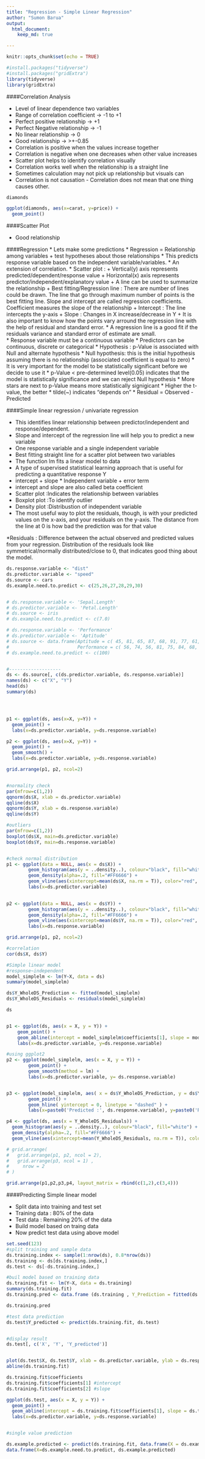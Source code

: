 ```yaml
---
title: "Regression - Simple Linear Regression"
author: "Sumon Barua"
output:
  html_document:
    keep_md: true

---
```

  
```r
knitr::opts_chunk$set(echo = TRUE)
```


```r
#install.packages("tidyverse")
#install.packages("gridExtra")
library(tidyverse)
library(gridExtra)
```


####Correlation Analysis

* Level of linear dependence two variables
* Range of correlation coefficient -> -1 to +1
* Perfect positive relationship    -> +1
* Perfect Negative relationship    -> -1
* No linear relationship           -> 0
* Good relationship                -> >+-0.85
* Correlation is positive when the values increase together
* Correlation is negative when one decreases when other value increases
* Scatter plot helps to identify correlation visually
* Correlation works well when the relationship is a straight line
* Sometimes calculation may not pick up relationship but visuals can
* Correlation is not causation - Correlation does not mean that one thing causes other.

```r
diamonds

ggplot(diamonds, aes(x=carat, y=price)) +
  geom_point()

```

####Scatter Plot

* Good relationship


####Regression
* Lets make some predictions
* Regression = Relationship among variables + test hypotheses about those relationships
* This predicts response variable based on the independent variable/variables.
* An extension of correlation.
* Scatter plot : 
      + Vertical(y) axis represents predicted/dependent/response value
      + Horizontal(x) axis represents predictor/independent/explanatory value
      + A line can be used to summarize the relationship
      + Best fitting/Regression line : There are number of lines could be drawn. The line that go through maximum number of points is the best fitting line. Slope and intercept are called regression coefficients. Coefficient measures the slope of the relationship
      + Intercept : The line intercepts the y-axis
      + Slope : Changes in X increase/decrease in Y
      + It is also important to know how the points vary arround the regression line with the help of residual and standard error.
* A regression line is a good fit if the residuals variance and standard error of estimate are small.      
* Response variable must be a continuous variable
* Predictors can be continuous, discrete or categorical
* Hypothesis : p-Value is associated with Null and alternate hypothesis
* Null hypothesis: this is the initial hypothesis assuming there is no relationship (associated coefficient is equal to zero)
* It is very important for the model to be statistically significant before we decide to use it
* p-Value < pre-determined level(0.05) indicates that the model is statistically significance and we can reject Null hypothesis
* More stars are next to p-Value means more statistically signigicant
* Higher the t-value, the better
* tilde(~) indicates "depends on"
* Residual = Observed - Predicted


####Simple linear regression / univariate regression

* This identifies linear relationship between predictor/independent and response/dependent.
* Slope and intercept of the regression line will help you to predict a new variable
* One response variable and a single independent variable
* Best fitting straight line for a scatter plot between two variables
* The function lm fits a linear model to data
* A type of supervised statistical learning approach that is useful for predicting a quantitative response Y
* intercept + slope * Independent variable + error term
* intercept and slope are also called beta coefficient
* Scatter plot :Indicates the relationship between variables
* Boxplot plot :To identify outlier
* Density plot :Distribustion of independent variable
* The most useful way to plot the residuals, though, is with your predicted values on the x-axis, and your residuals on the y-axis. The distance from the line at 0 is how bad the prediction was for that value

*Residuals : Difference between the actual observed and predicted values from your regression. Distribution of the residuals look like symmetrical/normally distributed/close to 0, that indicates good thing about the model.

```r

ds.response.variable <- "dist"
ds.predictor.variable <- "speed"
ds.source <- cars
ds.example.need.to.predict <- c(25,26,27,28,29,30)


# ds.response.variable <- 'Sepal.Length'
# ds.predictor.variable <- 'Petal.Length'
# ds.source <- iris
# ds.example.need.to.predict <- c(7.0)

# ds.response.variable <- 'Performance'
# ds.predictor.variable <- 'Aptitude'
# ds.source <- data.frame(Aptitude = c( 45, 81, 65, 87, 68, 91, 77, 61, 55, 66, 82, 93, 76, 83, 61, 74),
#                         Performance = c( 56, 74, 56, 81, 75, 84, 68, 52, 57, 82, 73, 90,67, 79, 70, 66))
# ds.example.need.to.predict <- c(100)


#-------------------
ds <- ds.source[, c(ds.predictor.variable, ds.response.variable)]
names(ds) <- c("X", "Y")
head(ds)
summary(ds)




p1 <- ggplot(ds, aes(x=X, y=Y)) +
  geom_point() +
  labs(x=ds.predictor.variable, y=ds.response.variable)

p2 <- ggplot(ds, aes(x=X, y=Y)) +
  geom_point() +
  geom_smooth() +
  labs(x=ds.predictor.variable, y=ds.response.variable)

grid.arrange(p1, p2, ncol=2)


#normality check
par(mfrow=c(1,2))
qqnorm(ds$X, xlab = ds.predictor.variable)
qqline(ds$X)
qqnorm(ds$Y, xlab = ds.response.variable)
qqline(ds$Y)

#outliers
par(mfrow=c(1,2))
boxplot(ds$X, main=ds.predictor.variable)
boxplot(ds$Y, main=ds.response.variable)


#check normal distribution
p1 <- ggplot(data = NULL, aes(x = ds$X)) +
        geom_histogram(aes(y = ..density..), colour="black", fill="white") +
        geom_density(alpha=.2, fill="#FF6666") +
        geom_vline(aes(xintercept=mean(ds$X, na.rm = T)), color="red", linetype="dashed", size=1) +
        labs(x=ds.predictor.variable)
  

p2 <- ggplot(data = NULL, aes(x = ds$Y)) +
        geom_histogram(aes(y = ..density..), colour="black", fill="white") +
        geom_density(alpha=.2, fill="#FF6666") +
        geom_vline(aes(xintercept=mean(ds$Y, na.rm = T)), color="red", linetype="dashed", size=1) +
        labs(x=ds.response.variable)

grid.arrange(p1, p2, ncol=2)

#correlation
cor(ds$X, ds$Y)

#Simple linear model
#response~independent
model_simplelm <- lm(Y~X, data = ds)
summary(model_simplelm)

ds$Y_WholeDS_Prediction <- fitted(model_simplelm)
ds$Y_WholeDS_Residuals <- residuals(model_simplelm)

ds


p1 <- ggplot(ds, aes(x = X, y = Y)) +
    geom_point() +
    geom_abline(intercept = model_simplelm$coefficients[1], slope = model_simplelm$coefficients[2]) +
    labs(x=ds.predictor.variable, y=ds.response.variable)

#using ggplot2
p2 <- ggplot(model_simplelm, aes(x = X, y = Y)) +
        geom_point() +
        geom_smooth(method = lm) +
        labs(x=ds.predictor.variable, y= ds.response.variable)


p3 <- ggplot(model_simplelm, aes( x = ds$Y_WholeDS_Prediction, y = ds$Y_WholeDS_Residuals)) +
        geom_point() +
        geom_hline( yintercept = 0, linetype = "dashed" ) +
        labs(x=paste0('Predicted :', ds.response.variable), y=paste0('Residuals :' , ds.response.variable))

p4 <- ggplot(ds, aes(x = Y_WholeDS_Residuals)) +
  geom_histogram(aes(y = ..density..), colour="black", fill="white") +
  geom_density(alpha=.2, fill="#FF6666") +
  geom_vline(aes(xintercept=mean(Y_WholeDS_Residuals, na.rm = T)), color="red", linetype="dashed", size=1)

# grid.arrange(
#   grid.arrange(p1, p2, ncol = 2),
#   grid.arrange(p3, ncol = 1) ,
#     nrow = 2
# )

grid.arrange(p1,p2,p3,p4, layout_matrix = rbind(c(1,2),c(3,4)))

```

####Predicting Simple linear model

* Split data into training and test set
* Training data : 80% of the data
* Test data : Remaining 20% of the data
* Build model based on traing data
* Now predict test data using above model

```r

set.seed(123)
#split training and sample data
ds.training.index <- sample(1:nrow(ds), 0.8*nrow(ds))
ds.training <- ds[ds.training.index,]
ds.test <- ds[-ds.training.index,]

#buil model based on training data
ds.training.fit <- lm(Y~X, data = ds.training)
summary(ds.training.fit)
ds.training.pred <- data.frame (ds.training , Y_Prediction = fitted(ds.training.fit), Y_Residuals =residuals(ds.training.fit))

ds.training.pred

#test data prediction
ds.test$Y_predicted <- predict(ds.training.fit, ds.test)


#display result
ds.test[, c('X', 'Y', 'Y_predicted')]


plot(ds.test$X, ds.test$Y, xlab = ds.predictor.variable, ylab = ds.response.variable)
abline(ds.training.fit)

ds.training.fit$coefficients
ds.training.fit$coefficients[1] #intercept
ds.training.fit$coefficients[2] #slope

ggplot(ds.test, aes(x = X, y = Y)) +
  geom_point() +
  geom_abline(intercept = ds.training.fit$coefficients[1], slope = ds.training.fit$coefficients[2]) +
  labs(x=ds.predictor.variable, y=ds.response.variable)


#single value prediction

ds.example.predicted <- predict(ds.training.fit, data.frame(X = ds.example.need.to.predict))
data.frame(X=ds.example.need.to.predict, ds.example.predicted)

```



